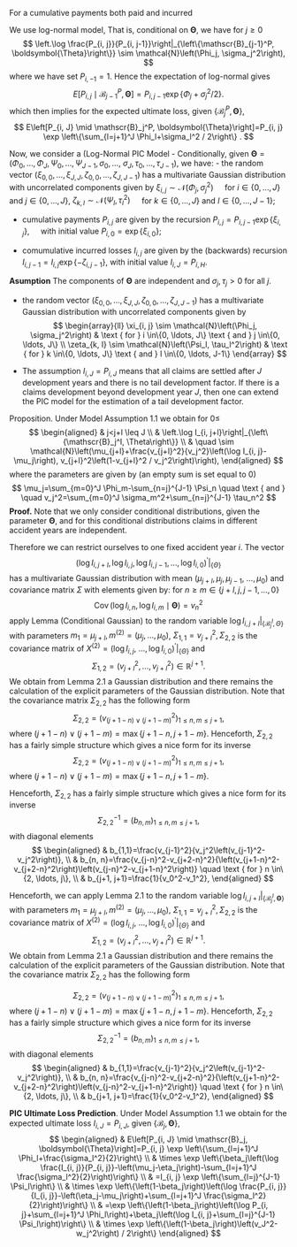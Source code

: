 

For a cumulative payments both paid and incurred

We use log-normal model,  That is, conditional on $\boldsymbol{\Theta}$, we have for $j \geq 0$
$$
\left.\log \frac{P_{i, j}}{P_{i, j-1}}\right|_{\left\{\mathscr{B}_{j-1}^P, \boldsymbol{\Theta}\right\}} \sim \mathcal{N}\left(\Phi_j, \sigma_j^2\right),
$$
where we have set $P_{i,-1}=1$. Hence the expectation of log-normal gives
$$
E\left[P_{i, j} \mid \mathscr{B}_{j-1}^P, \boldsymbol{\Theta}\right]=P_{i, j-1} \exp \left\{\Phi_j+\sigma_j^2 / 2\right\} .
$$
which then implies for the expected ultimate loss, given $\left\{\mathscr{B}_j^P, \boldsymbol{\Theta}\right\}$,
$$
E\left[P_{i, J} \mid \mathscr{B}_j^P, \boldsymbol{\Theta}\right]=P_{i, j} \exp \left\{\sum_{l=j+1}^J \Phi_l+\sigma_l^2 / 2\right\} .
$$


Now, we consider a (Log-Normal PIC Model
- Conditionally, given $\boldsymbol{\Theta}=\left(\Phi_0, \ldots, \Phi_J, \Psi_0, \ldots, \Psi_{J-1}, \sigma_0, \ldots\right.$, $\left.\sigma_J, \tau_0, \ldots, \tau_{J-1}\right)$, we have:
- the random vector $\left(\xi_{0,0}, \ldots, \xi_{J, J}, \zeta_{0,0}, \ldots, \zeta_{J, J-1}\right)$ has a multivariate Gaussian distribution with uncorrelated components given by
$\xi_{i, j} \sim \mathcal{N}\left(\Phi_j, \sigma_j^2\right) \quad$ for $i \in\{0, \ldots, J\}$ and $j \in\{0, \ldots, J\}$,
$\zeta_{k, l} \sim \mathcal{N}\left(\Psi_l, \tau_l^2\right) \quad$ for $k \in\{0, \ldots, J\}$ and $l \in\{0, \ldots, J-1\} ;$

- cumulative payments $P_{i, j}$ are given by the recursion $P_{i, j}=P_{i, j-1} \exp \left\{\xi_{i, j}\right\}, \quad$ with initial value $P_{i, 0}=\exp \left\{\xi_{i, 0}\right\}$;

- comumulative incurred losses $I_{i, j}$ are given by the (backwards) recursion $I_{i, j-1}=I_{i, j} \exp \left\{-\zeta_{i, j-1}\right\}$, with initial value $I_{i, J}=P_{i, H}$.

**Asumption** The components of $\boldsymbol{\Theta}$ are independent and $\sigma_j, \tau_j>0$ for all $j$.


- the random vector $\left(\xi_{0,0}, \ldots, \xi_{J, J}, \zeta_{0,0}, \ldots, \zeta_{J, J-1}\right)$ has a multivariate Gaussian distribution with uncorrelated components given by
$$
\begin{array}{ll}
\xi_{i, j} \sim \mathcal{N}\left(\Phi_j, \sigma_j^2\right) & \text { for } i \in\{0, \ldots, J\} \text { and } j \in\{0, \ldots, J\} \\
\zeta_{k, l} \sim \mathcal{N}\left(\Psi_l, \tau_l^2\right) & \text { for } k \in\{0, \ldots, J\} \text { and } l \in\{0, \ldots, J-1\}
\end{array}
$$

- The assumption $I_{i, J}=P_{i, J}$ means that all claims are settled after $J$ development years and there is no tail development factor. If there is a claims development beyond development year $J$, then one can extend the PIC model for the estimation of a tail development factor. 



Proposition. Under Model Assumption 1.1 we obtain for $0 \leq$
$$
\begin{aligned}
& j<j+l \leq J \\
& \left.\log I_{i, j+l}\right|_{\left\{\mathscr{B}_j^I, \Theta\right\}} \\
& \quad \sim \mathcal{N}\left(\mu_{j+l}+\frac{v_{j+l}^2}{v_j^2}\left(\log I_{i, j}-\mu_j\right), v_{j+l}^2\left(1-v_{j+l}^2 / v_j^2\right)\right),
\end{aligned}
$$
where the parameters are given by (an empty sum is set equal to 0)
$$
\mu_j=\sum_{m=0}^J \Phi_m-\sum_{n=j}^{J-1} \Psi_n \quad \text { and } \quad v_j^2=\sum_{m=0}^J \sigma_m^2+\sum_{n=j}^{J-1} \tau_n^2
$$
**Proof.**
Note that we only consider conditional distributions, given the parameter $\boldsymbol{\Theta}$, and for this conditional distributions claims in different accident years are independent. 

Therefore we can restrict ourselves to one fixed accident year $i$. The vector
$$
\left.\left(\log I_{i, j+l}, \log I_{i, j}, \log I_{i, j-1}, \ldots, \log I_{i, 0}\right)^{\prime}\right|_{\{\Theta\}}
$$
has a multivariate Gaussian distribution with mean $\left(\mu_{j+l}, \mu_j, \mu_{j-1}\right.$, $\left.\ldots, \mu_0\right)$ and covariance matrix $\Sigma$ with elements given by: for $n \geq m \in\{j+l, j, j-1, \ldots, 0\}$
$$
\operatorname{Cov}\left(\log I_{i, n}, \log I_{i, m} \mid \boldsymbol{\Theta}\right)=v_n^2
$$
apply Lemma (Conditional Gaussian) to the random variable $\left.\log I_{i, j+l}\right|_{\left\{\mathscr{B}_j^I, \Theta\right\}}$ with parameters $m_1=\mu_{j+l}, m^{(2)}=\left(\mu_j, \ldots, \mu_0\right)$, $\Sigma_{1,1}=v_{j+l}^2, \Sigma_{2,2}$ is the covariance matrix of $X^{(2)}=\left(\log I_{i, j}\right.$, $\left.\ldots, \log I_{i, 0}\right)\left.^{\prime}\right|_{\{\Theta\}}$ and
$$
\Sigma_{1,2}=\left(v_{j+l}^2, \ldots, v_{j+l}^2\right) \in \mathbb{R}^{j+1} \text {. }
$$
We obtain from Lemma 2.1 a Gaussian distribution and there remains the calculation of the explicit parameters of the Gaussian distribution. Note that the covariance matrix $\Sigma_{2,2}$ has the following form
$$
\Sigma_{2,2}=\left(v_{(j+1-n) \vee(j+1-m)}^2\right)_{1 \leq n, m \leq j+1},
$$
where $(j+1-n) \vee(j+1-m)=\max \{j+1-n, j+1-m\}$. Henceforth, $\Sigma_{2,2}$ has a fairly simple structure which gives a nice form for its inverse
$$
\Sigma_{2,2}=\left(v_{(j+1-n) \vee(j+1-m)}^2\right)_{1 \leq n, m \leq j+1},
$$
where $(j+1-n) \vee(j+1-m)=\max \{j+1-n, j+1-m\}$. 

Henceforth, $\Sigma_{2,2}$ has a fairly simple structure which gives a nice form for its inverse
$$
\Sigma_{2,2}^{-1}=\left(b_{n, m}\right)_{1 \leq n, m \leq j+1},
$$
with diagonal elements
$$
\begin{aligned}
& b_{1,1}=\frac{v_{j-1}^2}{v_j^2\left(v_{j-1}^2-v_j^2\right)}, \\
& b_{n, n}=\frac{v_{j-n}^2-v_{j+2-n}^2}{\left(v_{j+1-n}^2-v_{j+2-n}^2\right)\left(v_{j-n}^2-v_{j+1-n}^2\right)} \quad \text { for } n \in\{2, \ldots, j\}, \\
& b_{j+1, j+1}=\frac{1}{v_0^2-v_1^2},
\end{aligned}
$$




Henceforth, we can apply Lemma 2.1 to the random variable $\left.\log I_{i, j+l}\right|_{\left\{\mathscr{B}_j^I, \boldsymbol{\Theta}\right\}}$ with parameters $m_1=\mu_{j+l}, m^{(2)}=\left(\mu_j, \ldots, \mu_0\right)$, $\Sigma_{1,1}=v_{j+l}^2, \Sigma_{2,2}$ is the covariance matrix of $X^{(2)}=\left(\log I_{i, j}\right.$, $\left.\ldots, \log I_{i, 0}\right)\left.^{\prime}\right|_{\{\Theta\}}$ and
$$
\Sigma_{1,2}=\left(v_{j+l}^2, \ldots, v_{j+l}^2\right) \in \mathbb{R}^{j+1} \text {. }
$$
We obtain from Lemma 2.1 a Gaussian distribution and there remains the calculation of the explicit parameters of the Gaussian distribution. Note that the covariance matrix $\Sigma_{2,2}$ has the following form


$$
\Sigma_{2,2}=\left(v_{(j+1-n) \vee(j+1-m)}^2\right)_{1 \leq n, m \leq j+1},
$$
where $(j+1-n) \vee(j+1-m)=\max \{j+1-n, j+1-m\}$. Henceforth, $\Sigma_{2,2}$ has a fairly simple structure which gives a nice form for its inverse
$$
\Sigma_{2,2}^{-1}=\left(b_{n, m}\right)_{1 \leq n, m \leq j+1},
$$
with diagonal elements
$$
\begin{aligned}
& b_{1,1}=\frac{v_{j-1}^2}{v_j^2\left(v_{j-1}^2-v_j^2\right)}, \\
& b_{n, n}=\frac{v_{j-n}^2-v_{j+2-n}^2}{\left(v_{j+1-n}^2-v_{j+2-n}^2\right)\left(v_{j-n}^2-v_{j+1-n}^2\right)} \quad \text { for } n \in\{2, \ldots, j\}, \\
& b_{j+1, j+1}=\frac{1}{v_0^2-v_1^2},
\end{aligned}
$$

**PIC Ultimate Loss Prediction**. Under Model Assumption 1.1 we obtain for the expected ultimate loss $I_{i, J}=P_{i, J}$, given $\left\{\mathscr{B}_j, \boldsymbol{\Theta}\right\}$,
$$
\begin{aligned}
& E\left[P_{i, J} \mid \mathscr{B}_j, \boldsymbol{\Theta}\right]=P_{i, j} \exp \left\{\sum_{l=j+1}^J \Phi_l+\frac{\sigma_l^2}{2}\right\} \\
& \times \exp \left\{\beta_j\left(\log \frac{I_{i, j}}{P_{i, j}}-\left(\mu_j-\eta_j\right)-\sum_{l=j+1}^J \frac{\sigma_l^2}{2}\right)\right\} \\
& =I_{i, j} \exp \left\{\sum_{l=j}^{J-1} \Psi_l\right\} \\
& \times \exp \left\{\left(1-\beta_j\right)\left(\log \frac{P_{i, j}}{I_{i, j}}-\left(\eta_j-\mu_j\right)+\sum_{l=j+1}^J \frac{\sigma_l^2}{2}\right)\right\} \\
& =\exp \left\{\left(1-\beta_j\right)\left(\log P_{i, j}+\sum_{l=j+1}^J \Phi_l\right)+\beta_j\left(\log I_{i, j}+\sum_{l=j}^{J-1} \Psi_l\right)\right\} \\
& \times \exp \left\{\left(1-\beta_j\right)\left(v_J^2-w_j^2\right) / 2\right\}
\end{aligned}
$$